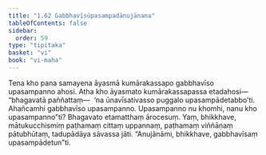 ```yaml
---
title: "1.62 Gabbhavīsūpasampadānujānana"
tableOfContents: false
sidebar:
  order: 59
type: "tipitaka"
basket: "vi"
book: "vi-maha"
---
```



<DynamicBreadcrumb />

<Division number="124" book="vi-maha">

<Paragraph number="514" book="vi-maha">
Tena kho pana samayena āyasmā kumārakassapo gabbhavīso upasampanno ahosi. Atha kho āyasmato kumārakassapassa etadahosi—  “bhagavatā paññattaṃ—  ‘na ūnavīsativasso puggalo upasampādetabbo’ti. Ahañcamhi gabbhavīso upasampanno. Upasampanno nu khomhi, nanu kho upasampanno”ti? Bhagavato etamatthaṃ ārocesuṃ. Yaṃ, bhikkhave, mātukucchismiṃ paṭhamaṃ cittaṃ uppannaṃ, paṭhamaṃ viññāṇaṃ pātubhūtaṃ, tadupādāya sāvassa jāti. “Anujānāmi, bhikkhave, gabbhavīsaṃ upasampādetun”ti.
</Paragraph>
</Division>